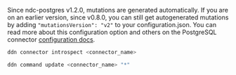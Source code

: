 Since ndc-postgres v1.2.0, mutations are generated automatically. If you are on an earlier version, since v0.8.0, you
can still get autogenerated mutations by adding `"mutationsVersion": "v2"` to your configuration.json. You can read more
about this configuration option and others on the PostgreSQL connector
[configuration docs](/connectors/postgresql/configuration-reference/version-5.mdx).

```bash title="Use the DDN CLI to introspect your MongoDB instance:"
ddn connector introspect <connector_name>
```

```sh title="Then, update your commands:"
ddn command update <connector_name> "*"
```
